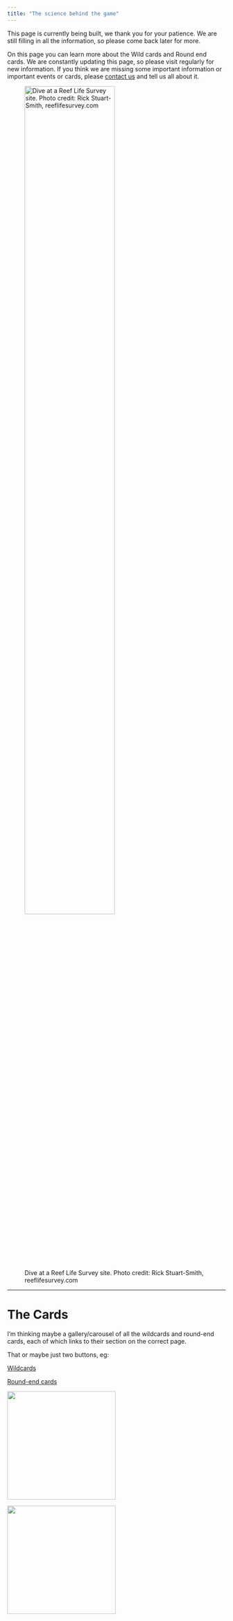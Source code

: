 ```yaml
---
title: "The science behind the game"
---
```


::: callout-caution
This page is currently being built, we thank you for your patience. We are still filling in all the information, so please come back later for more.
:::

On this page you can learn more about the Wild cards and Round end cards. We are constantly updating this page, so please visit regularly for new information. If you think we are missing some important information or important events or cards, please [contact us](AboutDevs.qmd#sec-contact) and tell us all about it.

![Dive at a Reef Life Survey site. Photo credit: Rick Stuart-Smith, reeflifesurvey.com](images/spongeDive.jpg){width="70%" fig-align="center"}

------------------------------------------------------------------------

# The Cards

::: callout-caution
I'm thinking maybe a gallery/carousel  of all the wildcards and round-end cards, each of which links to their section on the correct page. 

That or maybe just two buttons, eg:
:::

:::::::: container
::::::: {.row .d-flex .max-width}

:::: {.col .buffer-flex}
<!-- empty buffer column -->
::::

:::: {.col .buffer-flex}
::: {.h3 .text-center}
[Wildcards](wildCards.qmd#sec-wild-cards)
:::
::::

:::: {.col .buffer-fixed-10}
<!-- empty buffer column -->
::::

:::: {.col .buffer-flex}
::: {.h3 .text-center}
[Round-end cards](wildCards.qmd#sec-round-end-cards)
:::
::::

:::: {.col .buffer-flex}
<!-- empty buffer column -->
::::

:::::::

::::::: {.row .d-flex .max-width}

:::: {.col .buffer-flex}
<!-- empty buffer column -->
::::

:::: {.col .align-self-center .fixed-width}
::: {.image-container .image-card}
[<img src="/images/cards/placeholder.png" width="250px"/>](wildCards.qmd#sec-wild-cards)
:::
::::

:::: {.col .buffer-fixed-10 style="margin-right: 7.5%; margin-left: 7.5%;"}
<!-- empty buffer column -->
::::

:::: {.col .align-self-center .fixed-width}
::: {.image-container .image-card}
[<img src="/images/cards/placeholder.png" width="250px"/>](wildCards.qmd#sec-round-end-cards)
:::
::::

:::: {.col .buffer-flex}
<!-- empty buffer column -->
::::

:::::::
::::::::
